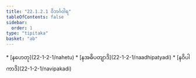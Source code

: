 ```yaml
---
title: "22.1.2.1 ဝိဘင်္ဂဝါရ"
tableOfContents: false
sidebar:
  order: 1
type: "tipitaka"
basket: "ab"
---
```



<DynamicBreadcrumb />



<TableOfContents>
* [နဟေတု](22-1-2-1/nahetu)
* [နအဓိပတျာဒိ](22-1-2-1/naadhipatyadi)
* [နဝိပါကာဒိ](22-1-2-1/navipakadi)
</TableOfContents>
